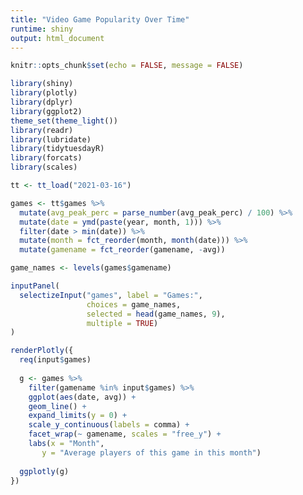 ```yaml
---
title: "Video Game Popularity Over Time"
runtime: shiny
output: html_document
---
```


```r
knitr::opts_chunk$set(echo = FALSE, message = FALSE)
```

```r
library(shiny)
library(plotly)
library(dplyr)
library(ggplot2)
theme_set(theme_light())
library(readr)
library(lubridate)
library(tidytuesdayR)
library(forcats)
library(scales)

tt <- tt_load("2021-03-16")

games <- tt$games %>%
  mutate(avg_peak_perc = parse_number(avg_peak_perc) / 100) %>%
  mutate(date = ymd(paste(year, month, 1))) %>%
  filter(date > min(date)) %>%
  mutate(month = fct_reorder(month, month(date))) %>%
  mutate(gamename = fct_reorder(gamename, -avg))

game_names <- levels(games$gamename)
```

```r
inputPanel(
  selectizeInput("games", label = "Games:",
                 choices = game_names,
                 selected = head(game_names, 9),
                 multiple = TRUE)
)

renderPlotly({
  req(input$games)
  
  g <- games %>%
    filter(gamename %in% input$games) %>%
    ggplot(aes(date, avg)) +
    geom_line() +
    expand_limits(y = 0) +
    scale_y_continuous(labels = comma) +
    facet_wrap(~ gamename, scales = "free_y") +
    labs(x = "Month",
       y = "Average players of this game in this month")
  
  ggplotly(g)
})
```


